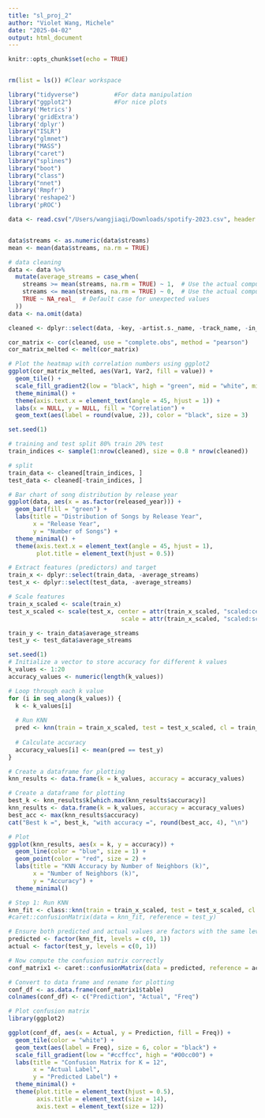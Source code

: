 ```yaml
---
title: "sl_proj_2"
author: "Violet Wang, Michele"
date: "2025-04-02"
output: html_document
---
```


```r
knitr::opts_chunk$set(echo = TRUE)


rm(list = ls()) #Clear workspace

library("tidyverse")          #For data manipulation
library("ggplot2")            #For nice plots
library('Metrics')
library('gridExtra')
library('dplyr')
library("ISLR")
library("glmnet")
library("MASS")
library("caret")
library("splines")
library("boot")
library("class")
library("nnet")
library('Rmpfr')
library('reshape2')
library('pROC')
```

```r

data <- read.csv("/Users/wangjiaqi/Downloads/spotify-2023.csv", header = TRUE, sep = ",")


data$streams <- as.numeric(data$streams)
mean <- mean(data$streams, na.rm = TRUE)

# data cleaning
data <- data %>%
  mutate(average_streams = case_when(
    streams >= mean(streams, na.rm = TRUE) ~ 1,  # Use the actual computed mean
    streams <= mean(streams, na.rm = TRUE) ~ 0,  # Use the actual computed mean
    TRUE ~ NA_real_  # Default case for unexpected values
  ))
data <- na.omit(data)
```

```r
cleaned <- dplyr::select(data, -key, -artist.s._name, -track_name, -in_deezer_playlists, -in_shazam_charts, -mode, -streams)

cor_matrix <- cor(cleaned, use = "complete.obs", method = "pearson")
cor_matrix_melted <- melt(cor_matrix)

# Plot the heatmap with correlation numbers using ggplot2
ggplot(cor_matrix_melted, aes(Var1, Var2, fill = value)) +
  geom_tile() +
  scale_fill_gradient2(low = "black", high = "green", mid = "white", midpoint = 0) +
  theme_minimal() +
  theme(axis.text.x = element_text(angle = 45, hjust = 1)) +
  labs(x = NULL, y = NULL, fill = "Correlation") +
  geom_text(aes(label = round(value, 2)), color = "black", size = 3)
```

```r
set.seed(1)

# training and test split 80% train 20% test
train_indices <- sample(1:nrow(cleaned), size = 0.8 * nrow(cleaned))

# split
train_data <- cleaned[train_indices, ]
test_data <- cleaned[-train_indices, ]

```

```r
# Bar chart of song distribution by release year
ggplot(data, aes(x = as.factor(released_year))) +
  geom_bar(fill = "green") +
  labs(title = "Distribution of Songs by Release Year",
       x = "Release Year",
       y = "Number of Songs") +
  theme_minimal() +
  theme(axis.text.x = element_text(angle = 45, hjust = 1),
        plot.title = element_text(hjust = 0.5))

```

```r
# Extract features (predictors) and target
train_x <- dplyr::select(train_data, -average_streams)
test_x <- dplyr::select(test_data, -average_streams)

# Scale features
train_x_scaled <- scale(train_x)
test_x_scaled <- scale(test_x, center = attr(train_x_scaled, "scaled:center"),
                                scale = attr(train_x_scaled, "scaled:scale"))

train_y <- train_data$average_streams
test_y <- test_data$average_streams
```

```r
set.seed(1)
# Initialize a vector to store accuracy for different k values
k_values <- 1:20
accuracy_values <- numeric(length(k_values))

# Loop through each k value
for (i in seq_along(k_values)) {
  k <- k_values[i]
  
  # Run KNN
  pred <- knn(train = train_x_scaled, test = test_x_scaled, cl = train_y, k = k)
  
  # Calculate accuracy
  accuracy_values[i] <- mean(pred == test_y)
}

# Create a dataframe for plotting
knn_results <- data.frame(k = k_values, accuracy = accuracy_values)

# Create a dataframe for plotting
best_k <- knn_results$k[which.max(knn_results$accuracy)]
knn_results <- data.frame(k = k_values, accuracy = accuracy_values)
best_acc <- max(knn_results$accuracy)
cat("Best k =", best_k, "with accuracy =", round(best_acc, 4), "\n")

# Plot
ggplot(knn_results, aes(x = k, y = accuracy)) +
  geom_line(color = "blue", size = 1) +
  geom_point(color = "red", size = 2) +
  labs(title = "KNN Accuracy by Number of Neighbors (k)",
       x = "Number of Neighbors (k)",
       y = "Accuracy") +
  theme_minimal()

# Step 1: Run KNN
knn_fit <- class::knn(train = train_x_scaled, test = test_x_scaled, cl = train_y, k = 12)
#caret::confusionMatrix(data = knn_fit, reference = test_y)

# Ensure both predicted and actual values are factors with the same levels
predicted <- factor(knn_fit, levels = c(0, 1))
actual <- factor(test_y, levels = c(0, 1))

# Now compute the confusion matrix correctly
conf_matrix1 <- caret::confusionMatrix(data = predicted, reference = actual)

# Convert to data frame and rename for plotting
conf_df <- as.data.frame(conf_matrix1$table)
colnames(conf_df) <- c("Prediction", "Actual", "Freq")

# Plot confusion matrix
library(ggplot2)

ggplot(conf_df, aes(x = Actual, y = Prediction, fill = Freq)) +
  geom_tile(color = "white") +
  geom_text(aes(label = Freq), size = 6, color = "black") +
  scale_fill_gradient(low = "#ccffcc", high = "#00cc00") +
  labs(title = "Confusion Matrix for K = 12",
       x = "Actual Label",
       y = "Predicted Label") +
  theme_minimal() +
  theme(plot.title = element_text(hjust = 0.5),
        axis.title = element_text(size = 14),
        axis.text = element_text(size = 12))
```
